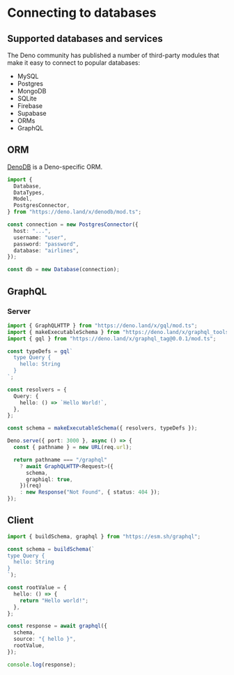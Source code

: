 # Connecting to databases

## Supported databases and services

The Deno community has published a number of third-party modules that make it easy to connect to popular databases:
- MySQL
- Postgres
- MongoDB
- SQLite
- Firebase
- Supabase
- ORMs
- GraphQL


## ORM

[DenoDB](https://deno.land/x/denodb) is a Deno-specific ORM.

```ts
import {
  Database,
  DataTypes,
  Model,
  PostgresConnector,
} from "https://deno.land/x/denodb/mod.ts";

const connection = new PostgresConnector({
  host: "...",
  username: "user",
  password: "password",
  database: "airlines",
});

const db = new Database(connection);
```

## GraphQL

### Server

```ts
import { GraphQLHTTP } from "https://deno.land/x/gql/mod.ts";
import { makeExecutableSchema } from "https://deno.land/x/graphql_tools@0.0.2/mod.ts";
import { gql } from "https://deno.land/x/graphql_tag@0.0.1/mod.ts";

const typeDefs = gql`
  type Query {
    hello: String
  }
`;

const resolvers = {
  Query: {
    hello: () => `Hello World!`,
  },
};

const schema = makeExecutableSchema({ resolvers, typeDefs });

Deno.serve({ port: 3000 }, async () => {
  const { pathname } = new URL(req.url);

  return pathname === "/graphql"
    ? await GraphQLHTTP<Request>({
      schema,
      graphiql: true,
    })(req)
    : new Response("Not Found", { status: 404 });
});
```


## Client

```ts
import { buildSchema, graphql } from "https://esm.sh/graphql";

const schema = buildSchema(`
type Query {
  hello: String
}
`);

const rootValue = {
  hello: () => {
    return "Hello world!";
  },
};

const response = await graphql({
  schema,
  source: "{ hello }",
  rootValue,
});

console.log(response);
```
